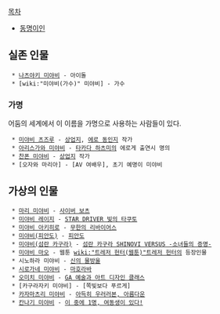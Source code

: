[[목차]]
* [[동명이인]]
== 실존 인물 ==
  * [[나츠야키 미야비]] - 아이돌
  * [wiki:"미야비(가수)" 미야비] - 가수

=== 가명 ===
어둠의 세계에서 이 이름을 가명으로 사용하는 사람들이 있다.
  * [[미야비 츠즈루]] - [[상업지]], [[에로 동인지]] 작가
  * [[아리스가와 미야비]] - [[타카다 하츠미]]의 에로게 출연시 명의
  * [[찬폰 미야비]] - [[상업지]] 작가
  * [오자와 마리아] - [AV 여배우], 초기 예명이 미야비

== 가상의 인물 ==
  * [[마리 미야비]] - [[사이버 보츠]] 
  * [[미야비 레이지]] - [[STAR DRIVER 빛의 타쿠토]]
  * [[미야비 아키히로]] - [[무한의 리바이어스]]
  * [[미야비(피안도)]] - [[피안도]]
  * [[미야비(섬란 카구라)]] - [[섬란 카구라 SHINOVI VERSUS -소녀들의 증명-]]
  * [[미야비 마오]] - 웹툰 [[wiki:"트레저 헌터(웹툰)"트레저 헌터]]의 등장인물
  * 시노하라 미야비 - [[신의 물방울]]
  * [[시로가네 미야비]] - [[마호라바]]
  * [[오미치 미야비]] - [[GA 예술과 아트 디자인 클래스]]
  * [카구라자키 미야비] - [쪽빛보다 푸르게]
  * [[카자마츠리 미야비]] - [[아득히 우러러본, 아름다운]]
  * [[칸나기 미야비]] - [[이 중에 1명, 여동생이 있다!]]
